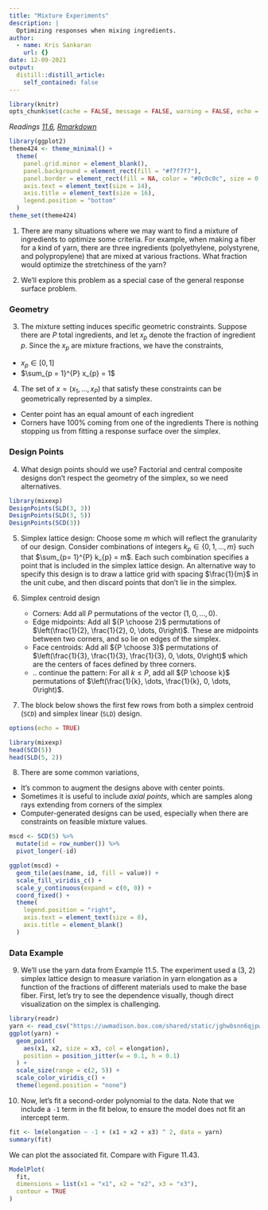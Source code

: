 ```yaml
---
title: "Mixture Experiments"
description: |
  Optimizing responses when mixing ingredients.
author:
  - name: Kris Sankaran
    url: {}
date: 12-09-2021
output:
  distill::distill_article:
    self_contained: false
---
```


```r
library(knitr)
opts_chunk$set(cache = FALSE, message = FALSE, warning = FALSE, echo = FALSE)
```

_Readings [11.6](https://www.wiley.com/en-us/Design+and+Analysis+of+Experiments%2C+10th+Edition-p-9781119492443#content-section), [Rmarkdown](https://github.com/krisrs1128/stat424_f21/blob/main/_posts/2021-08-17-week13-3/week13-3.Rmd)_


```r
library(ggplot2)
theme424 <- theme_minimal() + 
  theme(
    panel.grid.minor = element_blank(),
    panel.background = element_rect(fill = "#f7f7f7"),
    panel.border = element_rect(fill = NA, color = "#0c0c0c", size = 0.6),
    axis.text = element_text(size = 14),
    axis.title = element_text(size = 16),
    legend.position = "bottom"
  )
theme_set(theme424)
```

1. There are many situations where we may want to find a mixture of
ingredients to optimize some criteria. For example, when making a fiber for a
kind of yarn, there are three ingredients (polyethylene, polystyrene, and
polypropylene) that are mixed at various fractions. What fraction would optimize
the stretchiness of the yarn?

2. We’ll explore this problem as a special case of the general response surface
problem.

### Geometry

3. The mixture setting induces specific geometric constraints. Suppose there are
$P$ total ingredients, and let $x_{p}$ denote the fraction of ingredient $p$.
Since the $x_{p}$ are mixture fractions, we have the constraints,
  * $x_{p} \in \left[0, 1\right]$
  * $\sum_{p = 1}^{P} x_{p} = 1$
  
4. The set of $x = \left(x_{1}, \dots, x_{P}\right)$ that satisfy these constraints
can be geometrically represented by a simplex.
  * Center point has an equal amount of each ingredient
  * Corners have 100% coming from one of the ingredients
  There is nothing stopping us from fitting a response surface over the simplex.

### Design Points

4. What design points should we use? Factorial and central composite designs
don't respect the geometry of the simplex, so we need alternatives.

```r
library(mixexp)
DesignPoints(SLD(3, 3))
DesignPoints(SLD(3, 5))
DesignPoints(SCD(3))
```

5. Simplex lattice design: Choose some $m$ which will reflect the granularity of
our design. Consider combinations of integers $k_{p} \in \{0,1, \dots, m\}$ such
that $\sum_{p= 1}^{P} k_{p} = m$. Each such combination specifies a point
\begin{align*}
\frac{1}{m}\left(k_{1}, \dots, k_{P}\right)
\end{align*}
	that is included in the simplex lattice design. An alternative way to specify
	this design is to draw a lattice grid with spacing $\frac{1}{m}$ in the unit
	cube, and then discard points that don’t lie in the simplex.
	
6. Simplex centroid design
	* Corners: Add all $P$ permutations of the vector $\left(1, 0, \dots, 0\right)$.
	* Edge midpoints: Add all ${P \choose 2}$ permutations of $\left(\frac{1}{2}, \frac{1}{2}, 0, \dots, 0\right)$. These are midpoints between two corners, and so lie on edges of the simplex.
	* Face centroids: Add all ${P \choose 3}$ permutations of $\left(\frac{1}{3}, \frac{1}{3}, \frac{1}{3}, 0, \dots, 0\right)$ which are the centers of faces defined by three corners.
	* .. continue the pattern: For all $k \leq P$, add all ${P \choose k}$ permutations of $\left(\frac{1}{k}, \dots, \frac{1}{k}, 0, \dots, 0\right)$.
	
7. The block below shows the first few rows from both a simplex centroid (`SCD`)
and simplex linear (`SLD`) design.

```r
options(echo = TRUE)
```

```r
library(mixexp)
head(SCD(5))
head(SLD(5, 2))
```
	
8. There are some common variations,
  * It’s common to augment the designs above with center points.
  * Sometimes it is useful to include _axial points_, which are samples along rays   extending from corners of the simplex
  * Computer-generated designs can be used, especially when there are constraints on feasible mixture values.

```r
mscd <- SCD(5) %>%
  mutate(id = row_number()) %>%
  pivot_longer(-id)

ggplot(mscd) +
  geom_tile(aes(name, id, fill = value)) +
  scale_fill_viridis_c() +
  scale_y_continuous(expand = c(0, 0)) +
  coord_fixed() +
  theme(
    legend.position = "right",
    axis.text = element_text(size = 8),
    axis.title = element_blank()
  )
```

### Data Example

9. We'll use the yarn data from Example 11.5. The experiment used a (3, 2)
simplex lattice design to measure variation in yarn elongation as a function of
the fractions of different materials used to make the base fiber. First, let's
try to see the dependence visually, though direct visualization on the simplex
is challenging.

```r
library(readr)
yarn <- read_csv("https://uwmadison.box.com/shared/static/jghwbsnn6qjpwdr1lc97p9mbxk8qkwif.csv")
ggplot(yarn) +
  geom_point(
    aes(x1, x2, size = x3, col = elongation),
    position = position_jitter(w = 0.1, h = 0.1)
  ) +
  scale_size(range = c(2, 5)) +
  scale_color_viridis_c() +
  theme(legend.position = "none")
```

10. Now, let's fit a second-order polynomial to the data. Note that we include a
`-1` term in the fit below, to ensure the model does not fit an intercept term.

```r
fit <- lm(elongation ~ -1 + (x1 + x2 + x3) ^ 2, data = yarn)
summary(fit)
```
We can plot the associated fit. Compare with Figure 11.43.

```r
ModelPlot(
  fit, 
  dimensions = list(x1 = "x1", x2 = "x2", x3 = "x3"), 
  contour = TRUE
)
```
